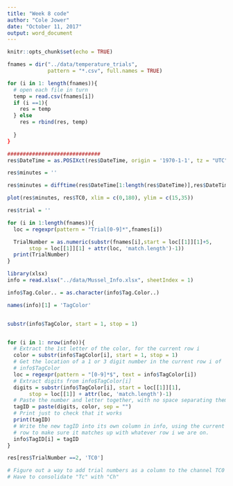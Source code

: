 ```yaml
---
title: "Week 8 code"
author: "Cole Jower"
date: "October 11, 2017"
output: word_document
---
```


```r
knitr::opts_chunk$set(echo = TRUE)
```

``` r

fnames = dir("../data/temperature_trials",
             pattern = "*.csv", full.names = TRUE)

for (i in 1: length(fnames)){
  # open each file in turn
  temp = read.csv(fnames[i])
  if (i ==1){
    res = temp
  } else
    res = rbind(res, temp)
    
  }
}

##############################
res$DateTime = as.POSIXct(res$DateTime, origin = '1970-1-1', tz = "UTC")

res$minutes = ''

res$minutes = difftime(res$DateTime[1:length(res$DateTime)],res$DateTime[1],tz = "UTC", units = c("mins"))

plot(res$minutes, res$TC0, xlim = c(0,180), ylim = c(15,35))

res$trial = ''


```

``` r

for (i in 1:length(fnames)){
  loc = regexpr(pattern = "Trial[0-9]*",fnames[i])

  TrialNumber = as.numeric(substr(fnames[i],start = loc[[1]][1]+5,
       stop = loc[[1]][1] + attr(loc, 'match.length')-1))
  print(TrialNumber)
}


```

``` r

library(xlsx)
info = read.xlsx("../data/Mussel_Info.xlsx", sheetIndex = 1)
```

``` r
info$Tag.Color.. = as.character(info$Tag.Color..)

names(info)[1] = 'TagColor'


substr(info$TagColor, start = 1, stop = 1)


for (i in 1: nrow(info)){
  # Extract the 1st letter of the color, for the current row i
  color = substr(info$TagColor[i], start = 1, stop = 1)
  # Get the location of a 1 or 3 digit number in the current row i of       
  # info$TagColor
  loc = regexpr(pattern = "[0-9]*$", text = info$TagColor[i])
  # Extract digits from info$TagColor[i]
  digits = substr(info$TagColor[i], start = loc[[1]][1],
       stop = loc[[1]] + attr(loc, 'match.length')-1)
  # Paste the number and letter together, with no space separating them
  tagID = paste(digits, color, sep = "")
  # Print just to check that it works
  print(tagID)
  # Write the new tagID into its own column in info, using the current
  # row to make sure it matches up with whatever row i we are on.
  info$TagID[i] = tagID
}


```

```r

res[res$TrialNumber ==2, 'TC0']

# Figure out a way to add trial numbers as a column to the channel TC0
# Have to consolidate "Tc" with "Ch"
```
